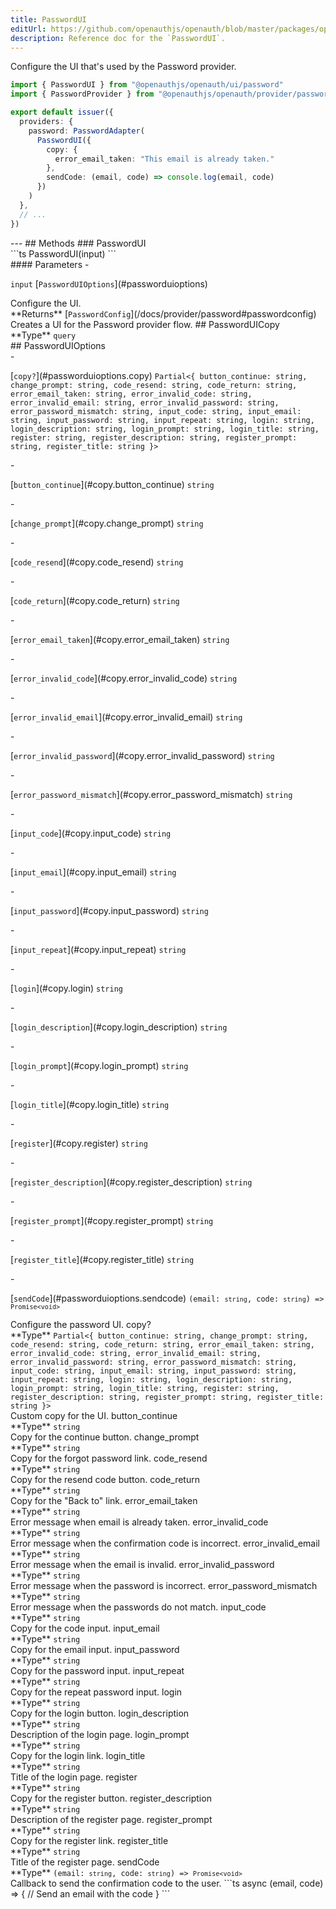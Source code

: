 ```yaml
---
title: PasswordUI
editUrl: https://github.com/openauthjs/openauth/blob/master/packages/openauth/src/ui/password.tsx
description: Reference doc for the `PasswordUI`.
---
```



<div class="tsdoc">
<Section type="about">
Configure the UI that's used by the Password provider.

```ts {1,7-12}
import { PasswordUI } from "@openauthjs/openauth/ui/password"
import { PasswordProvider } from "@openauthjs/openauth/provider/password"

export default issuer({
  providers: {
    password: PasswordAdapter(
      PasswordUI({
        copy: {
          error_email_taken: "This email is already taken."
        },
        sendCode: (email, code) => console.log(email, code)
      })
    )
  },
  // ...
})
```
</Section>
---
## Methods
### PasswordUI
<Segment>
<Section type="signature">
```ts
PasswordUI(input)
```
</Section>
<Section type="parameters">
#### Parameters
- <p><code class="key">input</code> [<code class="type">PasswordUIOptions</code>](#passworduioptions)</p>
Configure the UI.
</Section>
<InlineSection>
**Returns** [<code class="type">PasswordConfig</code>](/docs/provider/password#passwordconfig)
</InlineSection>
Creates a UI for the Password provider flow.
</Segment>
## PasswordUICopy
<Segment>
<Section type="parameters">
<InlineSection>
**Type** <code class="primitive">query</code>
</InlineSection>
</Section>
</Segment>
## PasswordUIOptions
<Segment>
<Section type="parameters">
- <p>[<code class="key">copy?</code>](#passworduioptions.copy) <code class="primitive">Partial</code><code class="symbol">&lt;</code><code class="symbol">&lcub; </code><code class="key">button_continue</code><code class="symbol">&colon; </code><code class="primitive">string</code><code class="symbol">, </code><code class="key">change_prompt</code><code class="symbol">&colon; </code><code class="primitive">string</code><code class="symbol">, </code><code class="key">code_resend</code><code class="symbol">&colon; </code><code class="primitive">string</code><code class="symbol">, </code><code class="key">code_return</code><code class="symbol">&colon; </code><code class="primitive">string</code><code class="symbol">, </code><code class="key">error_email_taken</code><code class="symbol">&colon; </code><code class="primitive">string</code><code class="symbol">, </code><code class="key">error_invalid_code</code><code class="symbol">&colon; </code><code class="primitive">string</code><code class="symbol">, </code><code class="key">error_invalid_email</code><code class="symbol">&colon; </code><code class="primitive">string</code><code class="symbol">, </code><code class="key">error_invalid_password</code><code class="symbol">&colon; </code><code class="primitive">string</code><code class="symbol">, </code><code class="key">error_password_mismatch</code><code class="symbol">&colon; </code><code class="primitive">string</code><code class="symbol">, </code><code class="key">input_code</code><code class="symbol">&colon; </code><code class="primitive">string</code><code class="symbol">, </code><code class="key">input_email</code><code class="symbol">&colon; </code><code class="primitive">string</code><code class="symbol">, </code><code class="key">input_password</code><code class="symbol">&colon; </code><code class="primitive">string</code><code class="symbol">, </code><code class="key">input_repeat</code><code class="symbol">&colon; </code><code class="primitive">string</code><code class="symbol">, </code><code class="key">login</code><code class="symbol">&colon; </code><code class="primitive">string</code><code class="symbol">, </code><code class="key">login_description</code><code class="symbol">&colon; </code><code class="primitive">string</code><code class="symbol">, </code><code class="key">login_prompt</code><code class="symbol">&colon; </code><code class="primitive">string</code><code class="symbol">, </code><code class="key">login_title</code><code class="symbol">&colon; </code><code class="primitive">string</code><code class="symbol">, </code><code class="key">register</code><code class="symbol">&colon; </code><code class="primitive">string</code><code class="symbol">, </code><code class="key">register_description</code><code class="symbol">&colon; </code><code class="primitive">string</code><code class="symbol">, </code><code class="key">register_prompt</code><code class="symbol">&colon; </code><code class="primitive">string</code><code class="symbol">, </code><code class="key">register_title</code><code class="symbol">&colon; </code><code class="primitive">string</code><code class="symbol"> &rcub;</code><code class="symbol">&gt;</code></p>
  - <p>[<code class="key">button_continue</code>](#copy.button_continue) <code class="primitive">string</code></p>
  - <p>[<code class="key">change_prompt</code>](#copy.change_prompt) <code class="primitive">string</code></p>
  - <p>[<code class="key">code_resend</code>](#copy.code_resend) <code class="primitive">string</code></p>
  - <p>[<code class="key">code_return</code>](#copy.code_return) <code class="primitive">string</code></p>
  - <p>[<code class="key">error_email_taken</code>](#copy.error_email_taken) <code class="primitive">string</code></p>
  - <p>[<code class="key">error_invalid_code</code>](#copy.error_invalid_code) <code class="primitive">string</code></p>
  - <p>[<code class="key">error_invalid_email</code>](#copy.error_invalid_email) <code class="primitive">string</code></p>
  - <p>[<code class="key">error_invalid_password</code>](#copy.error_invalid_password) <code class="primitive">string</code></p>
  - <p>[<code class="key">error_password_mismatch</code>](#copy.error_password_mismatch) <code class="primitive">string</code></p>
  - <p>[<code class="key">input_code</code>](#copy.input_code) <code class="primitive">string</code></p>
  - <p>[<code class="key">input_email</code>](#copy.input_email) <code class="primitive">string</code></p>
  - <p>[<code class="key">input_password</code>](#copy.input_password) <code class="primitive">string</code></p>
  - <p>[<code class="key">input_repeat</code>](#copy.input_repeat) <code class="primitive">string</code></p>
  - <p>[<code class="key">login</code>](#copy.login) <code class="primitive">string</code></p>
  - <p>[<code class="key">login_description</code>](#copy.login_description) <code class="primitive">string</code></p>
  - <p>[<code class="key">login_prompt</code>](#copy.login_prompt) <code class="primitive">string</code></p>
  - <p>[<code class="key">login_title</code>](#copy.login_title) <code class="primitive">string</code></p>
  - <p>[<code class="key">register</code>](#copy.register) <code class="primitive">string</code></p>
  - <p>[<code class="key">register_description</code>](#copy.register_description) <code class="primitive">string</code></p>
  - <p>[<code class="key">register_prompt</code>](#copy.register_prompt) <code class="primitive">string</code></p>
  - <p>[<code class="key">register_title</code>](#copy.register_title) <code class="primitive">string</code></p>
- <p>[<code class="key">sendCode</code>](#passworduioptions.sendcode) <code class="primitive">(email: <code class="primitive">string</code>, code: <code class="primitive">string</code>) => <code class="primitive">Promise</code><code class="symbol">&lt;</code><code class="primitive">void</code><code class="symbol">&gt;</code></code></p>
</Section>
Configure the password UI.
</Segment>
<NestedTitle id="passworduioptions.copy" Tag="h4" parent="PasswordUIOptions.">copy?</NestedTitle>
<Segment>
<Section type="parameters">
<InlineSection>
**Type** <code class="primitive">Partial</code><code class="symbol">&lt;</code><code class="symbol">&lcub; </code><code class="key">button_continue</code><code class="symbol">&colon; </code><code class="primitive">string</code><code class="symbol">, </code><code class="key">change_prompt</code><code class="symbol">&colon; </code><code class="primitive">string</code><code class="symbol">, </code><code class="key">code_resend</code><code class="symbol">&colon; </code><code class="primitive">string</code><code class="symbol">, </code><code class="key">code_return</code><code class="symbol">&colon; </code><code class="primitive">string</code><code class="symbol">, </code><code class="key">error_email_taken</code><code class="symbol">&colon; </code><code class="primitive">string</code><code class="symbol">, </code><code class="key">error_invalid_code</code><code class="symbol">&colon; </code><code class="primitive">string</code><code class="symbol">, </code><code class="key">error_invalid_email</code><code class="symbol">&colon; </code><code class="primitive">string</code><code class="symbol">, </code><code class="key">error_invalid_password</code><code class="symbol">&colon; </code><code class="primitive">string</code><code class="symbol">, </code><code class="key">error_password_mismatch</code><code class="symbol">&colon; </code><code class="primitive">string</code><code class="symbol">, </code><code class="key">input_code</code><code class="symbol">&colon; </code><code class="primitive">string</code><code class="symbol">, </code><code class="key">input_email</code><code class="symbol">&colon; </code><code class="primitive">string</code><code class="symbol">, </code><code class="key">input_password</code><code class="symbol">&colon; </code><code class="primitive">string</code><code class="symbol">, </code><code class="key">input_repeat</code><code class="symbol">&colon; </code><code class="primitive">string</code><code class="symbol">, </code><code class="key">login</code><code class="symbol">&colon; </code><code class="primitive">string</code><code class="symbol">, </code><code class="key">login_description</code><code class="symbol">&colon; </code><code class="primitive">string</code><code class="symbol">, </code><code class="key">login_prompt</code><code class="symbol">&colon; </code><code class="primitive">string</code><code class="symbol">, </code><code class="key">login_title</code><code class="symbol">&colon; </code><code class="primitive">string</code><code class="symbol">, </code><code class="key">register</code><code class="symbol">&colon; </code><code class="primitive">string</code><code class="symbol">, </code><code class="key">register_description</code><code class="symbol">&colon; </code><code class="primitive">string</code><code class="symbol">, </code><code class="key">register_prompt</code><code class="symbol">&colon; </code><code class="primitive">string</code><code class="symbol">, </code><code class="key">register_title</code><code class="symbol">&colon; </code><code class="primitive">string</code><code class="symbol"> &rcub;</code><code class="symbol">&gt;</code>
</InlineSection>
</Section>
Custom copy for the UI.
</Segment>
<NestedTitle id="copy.button_continue" Tag="h5" parent="PasswordUIOptions.copy.">button_continue</NestedTitle>
<Segment>
<Section type="parameters">
<InlineSection>
**Type** <code class="primitive">string</code>
</InlineSection>
</Section>
Copy for the continue button.
</Segment>
<NestedTitle id="copy.change_prompt" Tag="h5" parent="PasswordUIOptions.copy.">change_prompt</NestedTitle>
<Segment>
<Section type="parameters">
<InlineSection>
**Type** <code class="primitive">string</code>
</InlineSection>
</Section>
Copy for the forgot password link.
</Segment>
<NestedTitle id="copy.code_resend" Tag="h5" parent="PasswordUIOptions.copy.">code_resend</NestedTitle>
<Segment>
<Section type="parameters">
<InlineSection>
**Type** <code class="primitive">string</code>
</InlineSection>
</Section>
Copy for the resend code button.
</Segment>
<NestedTitle id="copy.code_return" Tag="h5" parent="PasswordUIOptions.copy.">code_return</NestedTitle>
<Segment>
<Section type="parameters">
<InlineSection>
**Type** <code class="primitive">string</code>
</InlineSection>
</Section>
Copy for the "Back to" link.
</Segment>
<NestedTitle id="copy.error_email_taken" Tag="h5" parent="PasswordUIOptions.copy.">error_email_taken</NestedTitle>
<Segment>
<Section type="parameters">
<InlineSection>
**Type** <code class="primitive">string</code>
</InlineSection>
</Section>
Error message when email is already taken.
</Segment>
<NestedTitle id="copy.error_invalid_code" Tag="h5" parent="PasswordUIOptions.copy.">error_invalid_code</NestedTitle>
<Segment>
<Section type="parameters">
<InlineSection>
**Type** <code class="primitive">string</code>
</InlineSection>
</Section>
Error message when the confirmation code is incorrect.
</Segment>
<NestedTitle id="copy.error_invalid_email" Tag="h5" parent="PasswordUIOptions.copy.">error_invalid_email</NestedTitle>
<Segment>
<Section type="parameters">
<InlineSection>
**Type** <code class="primitive">string</code>
</InlineSection>
</Section>
Error message when the email is invalid.
</Segment>
<NestedTitle id="copy.error_invalid_password" Tag="h5" parent="PasswordUIOptions.copy.">error_invalid_password</NestedTitle>
<Segment>
<Section type="parameters">
<InlineSection>
**Type** <code class="primitive">string</code>
</InlineSection>
</Section>
Error message when the password is incorrect.
</Segment>
<NestedTitle id="copy.error_password_mismatch" Tag="h5" parent="PasswordUIOptions.copy.">error_password_mismatch</NestedTitle>
<Segment>
<Section type="parameters">
<InlineSection>
**Type** <code class="primitive">string</code>
</InlineSection>
</Section>
Error message when the passwords do not match.
</Segment>
<NestedTitle id="copy.input_code" Tag="h5" parent="PasswordUIOptions.copy.">input_code</NestedTitle>
<Segment>
<Section type="parameters">
<InlineSection>
**Type** <code class="primitive">string</code>
</InlineSection>
</Section>
Copy for the code input.
</Segment>
<NestedTitle id="copy.input_email" Tag="h5" parent="PasswordUIOptions.copy.">input_email</NestedTitle>
<Segment>
<Section type="parameters">
<InlineSection>
**Type** <code class="primitive">string</code>
</InlineSection>
</Section>
Copy for the email input.
</Segment>
<NestedTitle id="copy.input_password" Tag="h5" parent="PasswordUIOptions.copy.">input_password</NestedTitle>
<Segment>
<Section type="parameters">
<InlineSection>
**Type** <code class="primitive">string</code>
</InlineSection>
</Section>
Copy for the password input.
</Segment>
<NestedTitle id="copy.input_repeat" Tag="h5" parent="PasswordUIOptions.copy.">input_repeat</NestedTitle>
<Segment>
<Section type="parameters">
<InlineSection>
**Type** <code class="primitive">string</code>
</InlineSection>
</Section>
Copy for the repeat password input.
</Segment>
<NestedTitle id="copy.login" Tag="h5" parent="PasswordUIOptions.copy.">login</NestedTitle>
<Segment>
<Section type="parameters">
<InlineSection>
**Type** <code class="primitive">string</code>
</InlineSection>
</Section>
Copy for the login button.
</Segment>
<NestedTitle id="copy.login_description" Tag="h5" parent="PasswordUIOptions.copy.">login_description</NestedTitle>
<Segment>
<Section type="parameters">
<InlineSection>
**Type** <code class="primitive">string</code>
</InlineSection>
</Section>
Description of the login page.
</Segment>
<NestedTitle id="copy.login_prompt" Tag="h5" parent="PasswordUIOptions.copy.">login_prompt</NestedTitle>
<Segment>
<Section type="parameters">
<InlineSection>
**Type** <code class="primitive">string</code>
</InlineSection>
</Section>
Copy for the login link.
</Segment>
<NestedTitle id="copy.login_title" Tag="h5" parent="PasswordUIOptions.copy.">login_title</NestedTitle>
<Segment>
<Section type="parameters">
<InlineSection>
**Type** <code class="primitive">string</code>
</InlineSection>
</Section>
Title of the login page.
</Segment>
<NestedTitle id="copy.register" Tag="h5" parent="PasswordUIOptions.copy.">register</NestedTitle>
<Segment>
<Section type="parameters">
<InlineSection>
**Type** <code class="primitive">string</code>
</InlineSection>
</Section>
Copy for the register button.
</Segment>
<NestedTitle id="copy.register_description" Tag="h5" parent="PasswordUIOptions.copy.">register_description</NestedTitle>
<Segment>
<Section type="parameters">
<InlineSection>
**Type** <code class="primitive">string</code>
</InlineSection>
</Section>
Description of the register page.
</Segment>
<NestedTitle id="copy.register_prompt" Tag="h5" parent="PasswordUIOptions.copy.">register_prompt</NestedTitle>
<Segment>
<Section type="parameters">
<InlineSection>
**Type** <code class="primitive">string</code>
</InlineSection>
</Section>
Copy for the register link.
</Segment>
<NestedTitle id="copy.register_title" Tag="h5" parent="PasswordUIOptions.copy.">register_title</NestedTitle>
<Segment>
<Section type="parameters">
<InlineSection>
**Type** <code class="primitive">string</code>
</InlineSection>
</Section>
Title of the register page.
</Segment>
<NestedTitle id="passworduioptions.sendcode" Tag="h4" parent="PasswordUIOptions.">sendCode</NestedTitle>
<Segment>
<Section type="parameters">
<InlineSection>
**Type** <code class="primitive">(email: <code class="primitive">string</code>, code: <code class="primitive">string</code>) => <code class="primitive">Promise</code><code class="symbol">&lt;</code><code class="primitive">void</code><code class="symbol">&gt;</code></code>
</InlineSection>
</Section>
Callback to send the confirmation code to the user.
```ts
async (email, code) => {
  // Send an email with the code
}
```
</Segment>
</div>